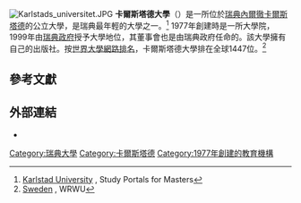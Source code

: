{{Infobox University
|name = 卡尔斯塔德大学
|native_name = Karlstads universitet
|latin_name =
|image_name = Karlstads universitet 2017 05.jpg
|motto = Sapere aude
|established = 1977/1999
|type = 公立大學
|endowment = 
|staff = 1,100
|faculty = 
|president =
|provost =
|principal = 
|rector = prof. Åsa Bergenheim
|chancellor = 
|vice_chancellor = 
|dean = 
|head_label = 
|head = 
|students     = 7,750（FTE，2009）<ref>[http://www.hsv.se/download/18.5549c4e7128dece8c6280002899/1010R-universitet-hogskolor-arsrapport-2010.pdf Swedish Higher Education Authority (''Högskoleverket'') - Annual report 2010 (Swedish), page 106ff] {{webarchive|url=https://web.archive.org/web/20101031061829/http://hsv.se/download/18.5549c4e7128dece8c6280002899/1010R-universitet-hogskolor-arsrapport-2010.pdf |date=2010-10-31 }}</ref>
                12,250 (2011)
|undergrad =
|postgrad =
|doctoral = 270 
|city = [[卡爾斯塔德|卡爾斯塔德]]
|state = [[內爾徹|內爾徹]]
|country = {{SWE}}
|campus =
|free_label = 
|free = 
|colors = 
|colours = 
|mascot = 
|nickname =
|affiliations =
|website = http://www.kau.se/
}}
[[File:Karlstads_universitet.JPG|thumb]]
'''卡爾斯塔德大學'''（{{lang-sv|'''Karlstads universitet'''}}）是一所位於[[瑞典|瑞典]][[內爾徹|內爾徹]][[卡爾斯塔德|卡爾斯塔德]]的公立大學，是瑞典最年輕的大學之一。<ref>[http://www.mastersportal.eu/universities/170/karlstad-university.html Karlstad University] {{Wayback|url=http://www.mastersportal.eu/universities/170/karlstad-university.html |date=20150502045804 }}, Study Portals for Masters</ref> 1977年創建時是一所大學院，1999年由[[瑞典政府|瑞典政府]]授予大學地位，其董事會也是由瑞典政府任命的。該大學擁有自己的出版社。按[[世界大學網路排名|世界大學網路排名]]，卡爾斯塔德大學排在全球1447位。<ref>[http://www.webometrics.info/en/Europe/Sweden%20 Sweden] {{Wayback|url=http://www.webometrics.info/en/Europe/Sweden%20 |date=20150509191900 }}, WRWU</ref>

== 參考文獻==
{{reflist}}

== 外部連結 ==
*{{official website|http://www.kau.se/}}

{{coord|59|24|21|N|13|34|54|E|display=title|region:SE_type:edu_source:dewiki}}
{{瑞典大学}}
{{Authority control}}
[[Category:瑞典大學|Category:瑞典大學]]
[[Category:卡爾斯塔德|Category:卡爾斯塔德]]
[[Category:1977年創建的教育機構|Category:1977年創建的教育機構]]